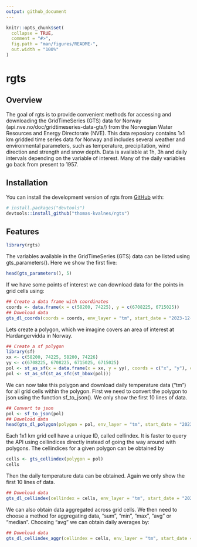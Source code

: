```yaml
---
output: github_document
---
```


<!-- README.md is generated from README.Rmd. Please edit that file -->

```r
knitr::opts_chunk$set(
  collapse = TRUE,
  comment = "#>",
  fig.path = "man/figures/README-",
  out.width = "100%"
)
```

# rgts

<!-- badges: start -->
<!-- badges: end -->

## Overview

The goal of rgts is to provide convenient methods for accessing and downloading the GridTimeSeries (GTS) data for Norway (api.nve.no/doc/gridtimeseries-data-gts/) from the Norwegian Water Resources and Energy Directorate (NVE). This data reposiory contains 1x1 km gridded time series data for Norway and includes several weather and environmental parameters, such as temperature, precipitation, wind direction and strength and snow depth. Data is available at 1h, 3h and daily intervals depending on the variable of interest. Many of the daily variables go back from present to 1957.

## Installation

You can install the development version of rgts from [GitHub](https://github.com/) with:

``` r
# install.packages("devtools")
devtools::install_github("thomas-kvalnes/rgts")
```

## Features

```r
library(rgts)
```

The variables available in the GridTimeSeries (GTS) data can be listed using gts_parameters(). Here we show the first five:

```r
head(gts_parameters(), 5)
```

If we have some points of interest we can download data for the points in grid cells using:

```r
## Create a data frame with coordinates
coords <- data.frame(x = c(58200, 74225), y = c(6708225, 6715025))
## Download data
gts_dl_coords(coords = coords, env_layer = "tm", start_date = "2023-12-01", end_date = "2023-12-02")

```

Lets create a polygon, which we imagine covers an area of interest at Hardangervidda in Norway.

```r
## Create a sf polygon
library(sf)
xx <- c(58200, 74225, 58200, 74226)
yy <- c(6708225, 6708225, 6715025, 6715025)
pol <- st_as_sf(x = data.frame(x = xx, y = yy), coords = c("x", "y"), crs = 25833)
pol <- st_as_sf(st_as_sfc(st_bbox(pol)))
```

We can now take this polygon and download daily temperature data ("tm") for all grid cells within the polygon. First we need to convert the polygon to json using the function sf_to_json(). We only show the first 10 lines of data.

```r
## Convert to json
pol <- sf_to_json(pol)
## Download data
head(gts_dl_polygon(polygon = pol, env_layer = "tm", start_date = "2023-12-01", end_date = "2023-12-01"), 10)
```

Each 1x1 km grid cell have a unique ID, called cellindex. It is faster to query the API using cellindices directly instead of going the way around with polygons. The cellindices for a given polygon can be obtained by

```r
cells <- gts_cellindex(polygon = pol)
cells
```

Then the daily temperature data can be obtained. Again we only show the first 10 lines of data.

```r
## Download data
gts_dl_cellindex(cellindex = cells, env_layer = "tm", start_date = "2023-12-01", end_date = "2023-12-01")
```

We can also obtain data aggregated across grid cells. We then need to choose a method for aggregating data, "sum", "min", "max", "avg" or "median". Choosing "avg" we can obtain daily averages by:

```r
## Download data
gts_dl_cellindex_aggr(cellindex = cells, env_layer = "tm", start_date = "2023-12-01", end_date = "2023-12-10", method = "avg")
```
